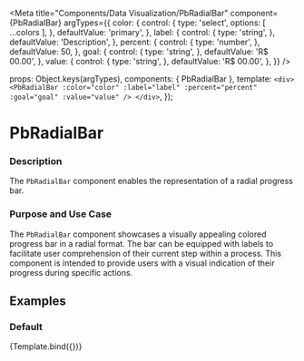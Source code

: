 
<Meta
  title="Components/Data Visualization/PbRadialBar"
  component={PbRadialBar}
  argTypes={{
      color: {
        control: {
          type: 'select',
          options: [ ...colors ],
        },
        defaultValue: 'primary',
      },
      label: {
        control: {
          type: 'string',
        },
        defaultValue: 'Description',
      },
      percent: {
        control: {
          type: 'number',
        },
        defaultValue: 50,
      },
      goal: {
        control: {
          type: 'string',
        },
        defaultValue: 'R$ 00.00',
      },
      value: {
        control: {
          type: 'string',
        },
        defaultValue: 'R$ 00.00',
      },
  }}
/>

  props: Object.keys(argTypes),
  components: { PbRadialBar },
  template: `
    <div>
      <PbRadialBar
        :color="color"
        :label="label"
        :percent="percent"
        :goal="goal"
        :value="value"
      />
    </div>
  `,
});

# **PbRadialBar**

### Description

The `PbRadialBar` component enables the representation of a radial progress bar.

### Purpose and Use Case

The `PbRadialBar` component showcases a visually appealing colored progress bar in a radial format.
The bar can be equipped with labels to facilitate user comprehension of their current step within a process.
This component is intended to provide users with a visual indication of their progress during specific actions.


## Examples

### Default

<Canvas>
  <Story name="Default">
    {Template.bind({})}
  </Story>
</Canvas>
